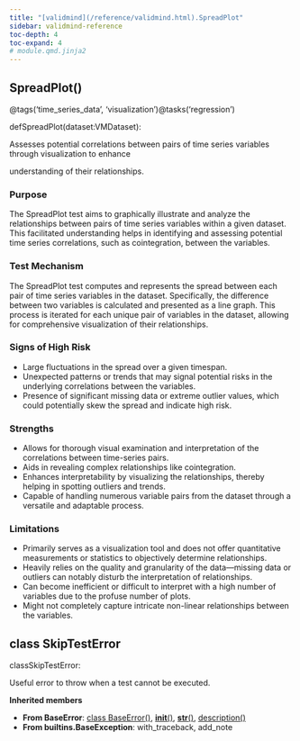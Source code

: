 ```yaml
---
title: "[validmind](/reference/validmind.html).SpreadPlot"
sidebar: validmind-reference
toc-depth: 4
toc-expand: 4
# module.qmd.jinja2
---
```


<!-- function.qmd.jinja2 -->

## SpreadPlot[()]{.muted}

<!-- signatures.jinja2 -->

::: {.signature}

<span class="decorators"><span class="decorator"><span class="n">@tags(<span class="s">'time_series_data'</span>, <span class="s">'visualization'</span>)</span></span><span class="decorator"><span class="n">@tasks(<span class="s">'regression'</span>)</span></span></span>

<span class="kw">def</span><span class="name">SpreadPlot</span>(<span class="param"><span class="n">dataset</span><span class="p">:</span><span class="n">VMDataset</span></span>):

:::

<!-- docstring.jinja2 -->

Assesses potential correlations between pairs of time series variables through visualization to enhance

understanding of their relationships.

### Purpose

The SpreadPlot test aims to graphically illustrate and analyze the relationships between pairs of time series variables within a given dataset. This facilitated understanding helps in identifying and assessing potential time series correlations, such as cointegration, between the variables.

### Test Mechanism

The SpreadPlot test computes and represents the spread between each pair of time series variables in the dataset. Specifically, the difference between two variables is calculated and presented as a line graph. This process is iterated for each unique pair of variables in the dataset, allowing for comprehensive visualization of their relationships.

### Signs of High Risk

- Large fluctuations in the spread over a given timespan.
- Unexpected patterns or trends that may signal potential risks in the underlying correlations between the variables.
- Presence of significant missing data or extreme outlier values, which could potentially skew the spread and indicate high risk.

### Strengths

- Allows for thorough visual examination and interpretation of the correlations between time-series pairs.
- Aids in revealing complex relationships like cointegration.
- Enhances interpretability by visualizing the relationships, thereby helping in spotting outliers and trends.
- Capable of handling numerous variable pairs from the dataset through a versatile and adaptable process.

### Limitations

- Primarily serves as a visualization tool and does not offer quantitative measurements or statistics to objectively determine relationships.
- Heavily relies on the quality and granularity of the data—missing data or outliers can notably disturb the interpretation of relationships.
- Can become inefficient or difficult to interpret with a high number of variables due to the profuse number of plots.
- Might not completely capture intricate non-linear relationships between the variables.

<!-- class.qmd.jinja2 -->

## [class]{.muted} SkipTestError

<!-- signatures.jinja2 -->

::: {.signature}

<span class="kw">class</span><span class="name">SkipTestError</span>:

:::

<!-- docstring.jinja2 -->

Useful error to throw when a test cannot be executed.

**Inherited members**

- **From BaseError**: [class BaseError[()]{.muted}](#class-baseerror), [__init__[()]{.muted}](#__init__), [__str__[()]{.muted}](#__str__), [description[()]{.muted}](#description)
- **From builtins.BaseException**: with_traceback, add_note

